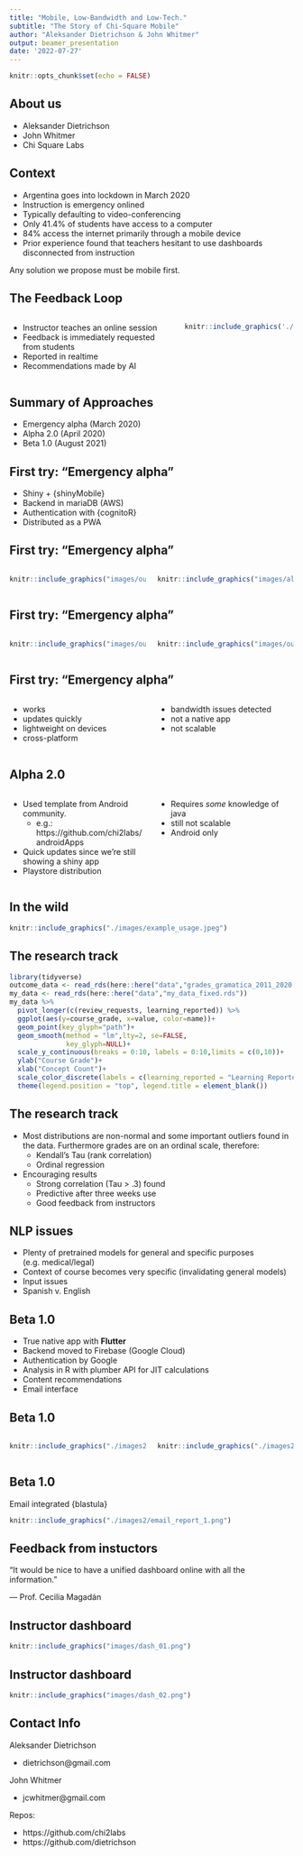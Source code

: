 ```yaml
---
title: "Mobile, Low-Bandwidth and Low-Tech."
subtitle: "The Story of Chi-Square Mobile"
author: "Aleksander Dietrichson & John Whitmer"
output: beamer_presentation
date: '2022-07-27'
---
```


```r
knitr::opts_chunk$set(echo = FALSE)
```

## About us

- Aleksander Dietrichson
- John Whitmer
- Chi Square Labs

## Context

- Argentina goes into lockdown in March 2020
- Instruction is emergency onlined
- Typically defaulting to video-conferencing
- Only 41.4% of students have access to a computer
- 84% access the internet primarily through a mobile device
- Prior experience found that teachers hesitant to use dashboards disconnected from instruction

Any solution we propose must be mobile first.

## The Feedback Loop

:::: {.columns}
::: {.column width="60%"}

- Instructor teaches an online session
- Feedback is immediately requested from students
- Reported in realtime
- Recommendations made by AI


:::
::: {.column width="40%"}

```r
knitr::include_graphics('./images/feedback_loop.png')
```


:::
::::

## Summary of Approaches
- Emergency alpha (March 2020)
- Alpha 2.0 (April 2020)
- Beta 1.0 (August 2021) 

## First try: "Emergency alpha"

- Shiny + {shinyMobile} 
- Backend in mariaDB (AWS)
- Authentication with {cognitoR}
- Distributed as a PWA

## First try: "Emergency alpha"

:::: {.columns}
::: {.column width="50%"}
```r
knitr::include_graphics("images/outputfile_8.png")
```

:::
::: {.column width="50%"}
```r
knitr::include_graphics("images/alpha_0_1.png")
```

:::
::::

## First try: "Emergency alpha"

:::: {.columns}
::: {.column width="50%"}
```r
knitr::include_graphics("images/outputfile_2003.png")
```

:::
::: {.column width="50%"}
```r
knitr::include_graphics("images/outputfile_10011.png")
```

:::
::::




## First try: "Emergency alpha"

:::: {.columns}
::: {.column width="50%"}
- works
- updates quickly
- lightweight on devices
- cross-platform
:::
::: {.column width="50%"}

- bandwidth issues detected
- not a native app
- not scalable 

:::
::::


## Alpha 2.0 
:::: {.columns}
::: {.column width="50%"}
- Used template from Android community. 
  - e.g.: https://github.com/chi2labs/androidApps
- Quick updates since we're still showing a shiny app
- Playstore distribution
:::
::: {.column width="50%"}

- Requires *some* knowledge of java
- still not scalable 
- Android only

:::
::::


## In the wild

```r
knitr::include_graphics("./images/example_usage.jpeg")
```


## The research track

```r
library(tidyverse)
outcome_data <- read_rds(here::here("data","grades_gramatica_2011_2020.rds"))
my_data <- read_rds(here::here("data","my_data_fixed.rds"))
my_data %>% 
  pivot_longer(c(review_requests, learning_reported)) %>% 
  ggplot(aes(y=course_grade, x=value, color=name))+
  geom_point(key_glyph="path")+
  geom_smooth(method = "lm",lty=2, se=FALSE,
              key_glyph=NULL)+
  scale_y_continuous(breaks = 0:10, labels = 0:10,limits = c(0,10))+
  ylab("Course Grade")+
  xlab("Concept Count")+
  scale_color_discrete(labels = c(learning_reported = "Learning Reported",review_requests = "Review Requests")) +theme_minimal()+
  theme(legend.position = "top", legend.title = element_blank())
```

## The research track

- Most distributions are non-normal and some important outliers found in the data. Furthermore grades are on an ordinal scale, therefore:
  - Kendall's Tau (rank correlation)
  - Ordinal regression 
  
- Encouraging results 
  - Strong correlation (Tau > .3) found
  - Predictive after three weeks use
  - Good feedback from instructors
  

## NLP issues

- Plenty of pretrained models for general and specific purposes (e.g. medical/legal)
- Context of course becomes very specific (invalidating general models)
- Input issues 
- Spanish v. English 

## Beta 1.0

- True native app with **Flutter**
- Backend moved to Firebase (Google Cloud)
- Authentication by Google
- Analysis in R with plumber API for JIT calculations
- Content recommendations
- Email interface

## Beta 1.0


:::: {.columns}
::: {.column width="50%"}
```r
knitr::include_graphics("./images2/english_03/X2 Mobile - English (01).png")
```

:::
::: {.column width="50%"}
```r
knitr::include_graphics("./images2/english_03/X2 Mobile - English (09).png")
```

:::
::::

## Beta 1.0

Email integrated {blastula}

```r
knitr::include_graphics("./images2/email_report_1.png")
```


## Feedback from instuctors

"It would be nice to have a unified dashboard online with all the information."


  --- Prof. Cecilia Magadán
  
## Instructor dashboard

```r
knitr::include_graphics("images/dash_01.png")
```

## Instructor dashboard

```r
knitr::include_graphics("images/dash_02.png")
```

## Contact Info

Aleksander Dietrichson

- dietrichson@gmail.com

John Whitmer

- jcwhitmer@gmail.com

Repos:

- https://github.com/chi2labs
- https://github.com/dietrichson
